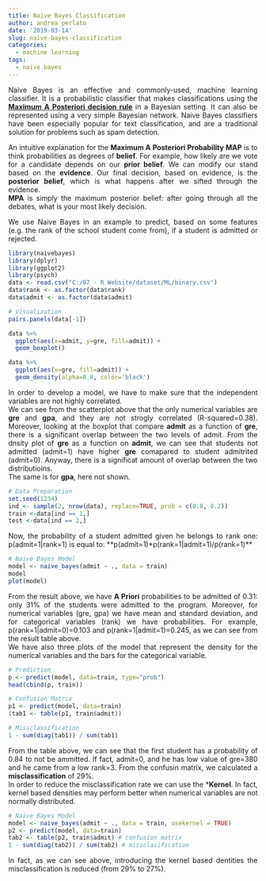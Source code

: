 ```yaml
---
title: Naive Bayes Classification
author: andrea perlato
date: '2019-03-14'
slug: naive-bayes-classification
categories:
  - machine learning
tags:
  - naive bayes
---
```


<style>
body {
text-align: justify}
</style>

Naive Bayes is an effective and commonly-used, machine learning classifier. It is a probabilistic classifier that makes classifications using the [**Maximum A Posteriori decision rule**](https://en.wikipedia.org/wiki/Maximum_a_posteriori_estimation) in a Bayesian setting. It can also be represented using a very simple Bayesian network. Naive Bayes classifiers have been especially popular for text classification, and are a traditional solution for problems such as spam detection.

An intuitive explanation for the **Maximum A Posteriori Probability MAP** is to think probabilities as degrees of **belief**. For example, how likely are we vote for a candidate depends on our **prior belief**. We can modify our stand based on the **evidence**. Our final decision, based on evidence, is the **posterior belief**, which is what happens after we sifted through the evidence. </br>
**MPA** is simply the maximum posterior belief: after going through all the debates, what is your most likely decision. </br>

We use Naive Bayes in an example to predict, based on some features (e.g. the rank of the school student come from), if a student is admitted or rejected. 

```r
library(naivebayes)
library(dplyr)
library(ggplot2)
library(psych)
data <- read.csv("C:/07 - R Website/dataset/ML/binary.csv")
data$rank <- as.factor(data$rank)
data$admit <- as.factor(data$admit)

# Visualization
pairs.panels(data[-1])

data %>%
  ggplot(aes(x=admit, y=gre, fill=admit)) + 
  geom_boxplot()

data %>%
  ggplot(aes(x=gre, fill=admit)) + 
  geom_density(alpha=0.8, color='black')

```
In order to develop a model, we have to make sure that the independent variables are not highly correlated. </br>
We can see from the scatterplot above that the only numerical variables are **gre** and **gpa**, and they are not strogly correlated (R-squared=0.38).
Moreover, looking at the boxplot that compare **admit** as a function of **gre**, there is a significant overlap between the two levels of admit.
From the dnsity plot of **gre** as a function on **admit**, we can see that students not admitted (admit=1) have higher **gre** comapared to student admitrìted (admit=0). Anyway, there is a significat amount of overlap between the two distributioins. </br>
The same is for **gpa**, here not shown. </br>


```r
# Data Preparation
set.seed(1234)
ind <- sample(2, nrow(data), replace=TRUE, prob = c(0.8, 0.2))
train <-data[ind == 1,]
test <-data[ind == 2,]

```

Now, the probability of a student admitted given he belongs to rank one: p(admit=1|rank=1) is equal to: 
**p(admit=1)*p(rank=1|admit=1)/p(rank=1)**

```r
# Naive Bayes Model
model <- naive_bayes(admit ~ ., data = train)
model
plot(model)

```

From the result above, we have **A Priori** probabilities to be admitted of 0.31: only 31% of the students were admitted to the program.
Moreover, for numerical variables (gre, gpa) we have mean and standard deviation, and for categorical variables (rank) we have probabilities. For example, p(rank=1|admit=0)=0.103 and p(rank=1|admit=1)=0.245, as we can see from the result table above. </br>
We have also three plots of the model that represent the density for the numerical variables and the bars for the categorical variable. </br>

```r
# Prediction
p <- predict(model, data=train, type="prob")
head(cbind(p, train))

# Confusion Matrix
p1 <- predict(model, data=train)
(tab1 <- table(p1, train$admit))

# Missclassification
1 - sum(diag(tab1)) / sum(tab1)

```
From the table above, we can see that the first student has a probability of 0.84 to not be ammitted. If fact, admit=0, and he has low value of gre=380 and he came from a low rank=3.
From the confusin matrix, we calculated a **misclassification** of 29%. </br>
In order to reduce the misclassification rate we can use the ***Kernel**. In fact, kernel based densities may perform better when numerical variables are not normally distributed.

```r
# Naive Bayes Model
model <- naive_bayes(admit ~ ., data = train, usekernel = TRUE)
p2 <- predict(model, data=train)
tab2 <- table(p2, train$admit) # confusion matrix
1 - sum(diag(tab2)) / sum(tab2) # missclasification

```

In fact, as we can see above, introducing the kernel based dentities the misclassification is reduced (from 29% to 27%).



















